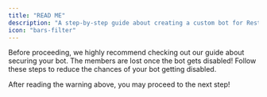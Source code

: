 ```yaml
---
title: "READ ME"
description: "A step-by-step guide about creating a custom bot for RestoreCord."
icon: "bars-filter"
---
```

<Warning>
    Before proceeding, we highly recommend checking out our guide about securing your bot. 
    The members are lost once the bot gets disabled!
    <Card title="How to secure your Discord bot." icon="shield" href="/guides/secure-bot">
        Follow these steps to reduce the chances of your bot getting disabled.
    </Card>
</Warning>

<Check>After reading the warning above, you may proceed to the next step!</Check>

<Card title="Conitinue with the next step!" icon="arrow-right" href="/guides/setup/custom-bot/create-application" color="2ab673"></Card>